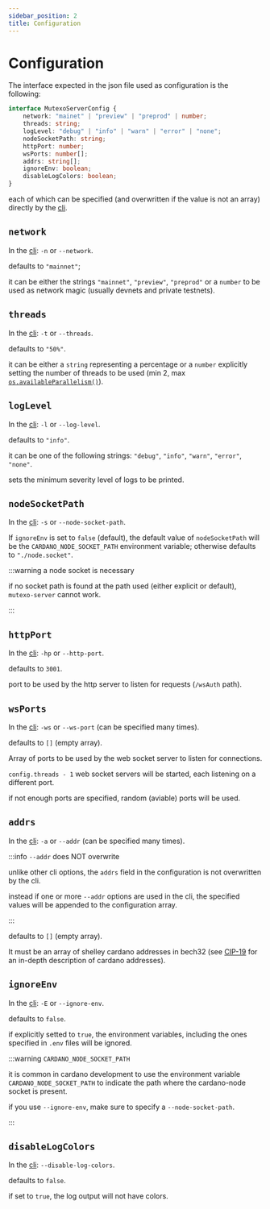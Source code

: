 ```yaml
---
sidebar_position: 2
title: Configuration
---
```


# Configuration

The interface expected in the json file used as configuration is the following:

```ts
interface MutexoServerConfig {
    network: "mainet" | "preview" | "preprod" | number;
    threads: string;
    logLevel: "debug" | "info" | "warn" | "error" | "none";
    nodeSocketPath: string;
    httpPort: number;
    wsPorts: number[];
    addrs: string[];
    ignoreEnv: boolean;
    disableLogColors: boolean;
}
```

each of which can be specified (and overwritten if the value is not an array) directly by the [cli](./cli).

## `network`

In the [cli](./cli): `-n` or `--network`.

defaults to `"mainnet"`;

it can be either the strings `"mainnet"`, `"preview"`, `"preprod"` or a `number` to be used as network magic (usually devnets and private testnets).

## `threads`

In the [cli](./cli): `-t` or `--threads`.

defaults to `"50%"`.

it can be either a `string` representing a percentage or a `number` explicitly setting the number of threads to be used
(min 2, max [`os.availableParallelism()`](https://nodejs.org/api/os.html#osavailableparallelism)).

## `logLevel`

In the [cli](./cli): `-l` or `--log-level`.

defaults to `"info"`.

it can be one of the following strings: `"debug"`, `"info"`, `"warn"`, `"error"`, `"none"`.

sets the minimum severity level of logs to be printed.

## `nodeSocketPath`

In the [cli](./cli): `-s` or `--node-socket-path`.

If `ignoreEnv` is set to `false` (default), the default value of `nodeSocketPath` will be the `CARDANO_NODE_SOCKET_PATH` environment variable; otherwise defaults to `"./node.socket"`.

:::warning a node socket is necessary

if no socket path is found at the path used (either explicit or default), `mutexo-server` cannot work.

:::

## `httpPort`

In the [cli](./cli): `-hp` or `--http-port`.

defaults to `3001`.

port to be used by the http server to listen for requests (`/wsAuth` path).

## `wsPorts`

In the [cli](./cli): `-ws` or `--ws-port` (can be specified many times).

defaults to `[]` (empty array).

Array of ports to be used by the web socket server to listen for connections.

`config.threads - 1` web socket servers will be started, each listening on a different port.

if not enough ports are specified, random (aviable) ports will be used.

## `addrs`

In the [cli](./cli): `-a` or `--addr` (can be specified many times).

:::info `--addr` does NOT overwrite

unlike other cli options, the `addrs` field in the configuration is not overwritten by the cli.

instead if one or more `--addr` options are used in the cli, the specified values will be appended to the configuration array.

:::

defaults to `[]` (empty array).

It must be an array of shelley cardano addresses in bech32 (see [CIP-19](https://github.com/cardano-foundation/CIPs/tree/master/CIP-0019) for an in-depth description of cardano addresses).

## `ignoreEnv`

In the [cli](./cli): `-E` or `--ignore-env`.

defaults to `false`.

if explicitly setted to `true`, the environment variables, including the ones specified in `.env` files will be ignored.

:::warning `CARDANO_NODE_SOCKET_PATH`

it is common in cardano development to use the environment variable `CARDANO_NODE_SOCKET_PATH` to indicate the path where the cardano-node socket is present.

if you use `--ignore-env`, make sure to specify a `--node-socket-path`.

:::

## `disableLogColors`

In the [cli](./cli): `--disable-log-colors`.

defaults to `false`.

if set to `true`, the log output will not have colors.